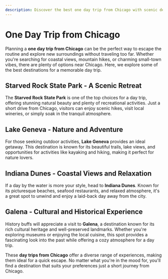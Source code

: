 ```yaml
---
description: Discover the best one day trip from Chicago with scenic destinations, exciting activities, and top recommendations for a perfect getaway.
---
```


# One Day Trip from Chicago

Planning a **one day trip from Chicago** can be the perfect way to escape the routine and explore new surroundings without traveling too far. Whether you're searching for coastal views, mountain hikes, or charming small-town vibes, there are plenty of options near Chicago. Here, we explore some of the best destinations for a memorable day trip.

## Starved Rock State Park - A Scenic Retreat

The **Starved Rock State Park** is one of the top choices for a day trip, offering stunning natural beauty and plenty of recreational activities. Just a short drive from Chicago, visitors can enjoy scenic hikes, visit local wineries, or simply soak in the tranquil atmosphere.

## Lake Geneva - Nature and Adventure

For those seeking outdoor activities, **Lake Geneva** provides an ideal getaway. This destination is known for its beautiful trails, lake views, and opportunities for activities like kayaking and hiking, making it perfect for nature lovers.

<PromotionSection />

## Indiana Dunes - Coastal Views and Relaxation

If a day by the water is more your style, head to **Indiana Dunes**. Known for its picturesque beaches, seafood restaurants, and relaxed atmosphere, it's a great spot to unwind and enjoy a laid-back day away from the city.

## Galena - Cultural and Historical Experience

History buffs will appreciate a visit to **Galena**, a destination known for its rich cultural heritage and well-preserved landmarks. Whether you're exploring museums or enjoying the local cuisine, this spot provides a fascinating look into the past while offering a cozy atmosphere for a day trip.

These **day trips from Chicago** offer a diverse range of experiences, making them ideal for a quick escape. No matter what you're in the mood for, you'll find a destination that suits your preferences just a short journey from Chicago.
